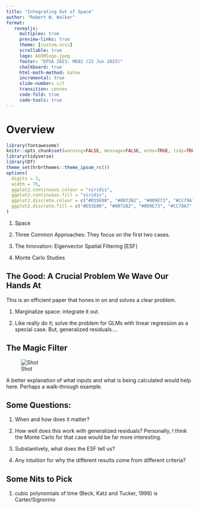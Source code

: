 ```yaml
---
title: "Integrating Out of Space"
author: "Robert W. Walker"
format: 
   revealjs:
     multiplex: true
     preview-links: true
     theme: [custom.scss]
     scrollable: true
     logo: AGSMlogo.jpeg
     footer: "EPSA 2023: ME02 (22 Jun 2023)"
     chalkboard: true
     html-math-method: katex
     incremental: true
     slide-number: c/t
     transition: convex
     code-fold: true
     code-tools: true
---
```


# Overview

<link href="//netdna.bootstrapcdn.com/font-awesome/4.1.0/css/font-awesome.min.css" rel="stylesheet">

```r
library(fontawesome)
knitr::opts_chunk$set(warning=FALSE, message=FALSE, echo=TRUE, tidy=TRUE, comment=NA, prompt=FALSE, fig.height=6, fig.width=6.5, fig.retina = 3, dev = 'svg', eval=TRUE)
library(tidyverse)
library(DT)
theme_set(hrbrthemes::theme_ipsum_rc())
options(
  digits = 3,
  width = 75,
  ggplot2.continuous.colour = "viridis",
  ggplot2.continuous.fill = "viridis",
  ggplot2.discrete.colour = c("#D55E00", "#0072B2", "#009E73", "#CC79A7", "#E69F00", "#56B4E9", "#F0E442"),
  ggplot2.discrete.fill = c("#D55E00", "#0072B2", "#009E73", "#CC79A7", "#E69F00", "#56B4E9", "#F0E442")
)
```

1. Space
   
2. Three Common Approaches: They focus on the first two cases.

3. The Innovation: Eigenvector Spatial Filtering [ESF]

4. Monte Carlo Studies

## The Good: A Crucial Problem We Wave Our Hands At

This is an efficient paper that hones in on and solves a clear problem.

1. Marginalize space: integrate it out.

2. Like really do it; solve the problem for GLMs with linear regression as a special case.  But, generalized residuals....

## The Magic Filter

![Shot](img/Screenshot 2023-06-22 at 2.28.28 AM.png)

A better explanation of what inputs and what is being calculated would help here.  Perhaps a walk-through example.

## Some Questions:

1. When and how does it matter?

2. How well does this work with generalized residuals?  Personally, I think the Monte Carlo for that case would be far more interesting.

3. Substantively, what does the ESF tell us?

4. Any intuition for why the different results come from different criteria?

## Some Nits to Pick

1. cubic polynomials of time (Beck, Katz and Tucker, 1998) is Carter/Signorino

